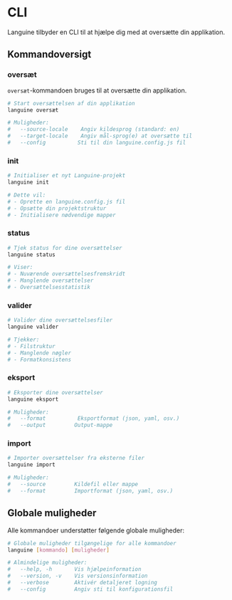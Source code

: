 # CLI

Languine tilbyder en CLI til at hjælpe dig med at oversætte din applikation.

## Kommandoversigt

### oversæt

`oversæt`-kommandoen bruges til at oversætte din applikation.

```bash title="Terminal"
# Start oversættelsen af din applikation
languine oversæt

# Muligheder:
#   --source-locale    Angiv kildesprog (standard: en)
#   --target-locale    Angiv mål-sprog(e) at oversætte til
#   --config          Sti til din languine.config.js fil
```

### init

```bash title="Terminal"
# Initialiser et nyt Languine-projekt
languine init

# Dette vil:
# - Oprette en languine.config.js fil
# - Opsætte din projektstruktur
# - Initialisere nødvendige mapper
```

### status

```bash title="Terminal"
# Tjek status for dine oversættelser
languine status

# Viser:
# - Nuværende oversættelsesfremskridt
# - Manglende oversættelser
# - Oversættelsesstatistik
```

### valider

```bash title="Terminal"
# Valider dine oversættelsesfiler
languine valider

# Tjekker:
# - Filstruktur
# - Manglende nøgler
# - Formatkonsistens
```

### eksport

```bash title="Terminal"
# Eksporter dine oversættelser
languine eksport

# Muligheder:
#   --format          Eksportformat (json, yaml, osv.)
#   --output         Output-mappe
```

### import

```bash title="Terminal"
# Importer oversættelser fra eksterne filer
languine import

# Muligheder:
#   --source         Kildefil eller mappe
#   --format         Importformat (json, yaml, osv.)
```

## Globale muligheder

Alle kommandoer understøtter følgende globale muligheder:

```bash title="Terminal"
# Globale muligheder tilgængelige for alle kommandoer
languine [kommando] [muligheder]

# Almindelige muligheder:
#   --help, -h       Vis hjælpeinformation
#   --version, -v    Vis versionsinformation
#   --verbose        Aktivér detaljeret logning
#   --config         Angiv sti til konfigurationsfil
```

